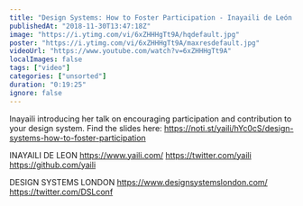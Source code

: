 ```yaml
---
title: "Design Systems: How to Foster Participation - Inayaili de León - Design Systems London"
publishedAt: "2018-11-30T13:47:18Z"
image: "https://i.ytimg.com/vi/6xZHHHgTt9A/hqdefault.jpg"
poster: "https://i.ytimg.com/vi/6xZHHHgTt9A/maxresdefault.jpg"
videoUrl: "https://www.youtube.com/watch?v=6xZHHHgTt9A"
localImages: false
tags: ["video"]
categories: ["unsorted"]
duration: "0:19:25"
ignore: false
---
```

Inayaili introducing her talk on encouraging participation and contribution to your design system. 
Find the slides here: https://noti.st/yaili/hYc0cS/design-systems-how-to-foster-participation

INAYAILI DE LEON 
https://www.yaili.com/
https://twitter.com/yaili
https://github.com/yaili

DESIGN SYSTEMS LONDON 
https://www.designsystemslondon.com/
https://twitter.com/DSLconf
